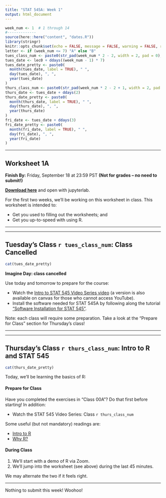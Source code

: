 ```yaml
---
title: "STAT 545A: Week 1"
output: html_document
---
```



```r
week_num <- 1  # 1 through 14
#-------------
source(here::here("content", "dates.R"))
library(stringr)
knitr::opts_chunk$set(echo = FALSE, message = FALSE, warning = FALSE, results = "asis")
letter <- if (week_num <= 7) "A" else "B"
tues_class_num <- paste0(str_pad(week_num * 2 - 2, width = 2, pad = 0), letter)
tues_date <- lec0 + ddays((week_num - 1) * 7)
tues_date_pretty <- paste0(
  month(tues_date, label = TRUE), " ", 
  day(tues_date), ", ", 
  year(tues_date)
)
thurs_class_num <- paste0(str_pad(week_num * 2 - 2 + 1, width = 2, pad = 0), letter)
thurs_date <- tues_date + ddays(2)
thurs_date_pretty <- paste0(
  month(thurs_date, label = TRUE), " ", 
  day(thurs_date), ", ", 
  year(thurs_date)
)
fri_date <- tues_date + ddays(3)
fri_date_pretty <- paste0(
  month(fri_date, label = TRUE), " ", 
  day(fri_date), ", ", 
  year(fri_date)
)
```


-----

<!-- ******WORKSHEET****** -->

## Worksheet 1A

**Finish By:** Friday, September 18 at 23:59 PST **(Not for grades -- no need to submit!)**

__[Download here](https://raw.githubusercontent.com/UBC-STAT/stat545.stat.ubc.ca/master/content/release/worksheet_01a/worksheet_01a.ipynb)__ and open with jupyterlab.

For the first two weeks, we'll be working on this worksheet in class. This worksheet is intended to:

- Get you used to filling out the worksheets; and
- Get you up-to-speed with using R.

-----

----- 

<!-- ******TUESDAY'S CLASS****** -->

## Tuesday's Class `r tues_class_num`: Class Cancelled

```r
cat(tues_date_pretty)
```

**Imagine Day: class cancelled**

Use today and tomorrow to prepare for the course:

+ Watch the [Intro to STAT 545 Video Series video](https://youtu.be/6REhJVsbbAM) (a version is also available on canvas for those who cannot access YouTube).
+ Install the software needed for STAT 545A by following along the tutorial ["Software Installation for STAT 545"](/software-stack).

Note: each class will require some preparation. Take a look at the "Prepare for Class" section for Thursday's class!

-----

-----

<!-- ******THURSDAY'S CLASS****** -->

## Thursday's Class `r thurs_class_num`: Intro to R and STAT 545

```r
cat(thurs_date_pretty)
```

Today, we'll be learning the basics of R:

#### Prepare for Class

Have you completed the exercises in "Class 00A"? Do that first before starting! In addition:

- Watch the STAT 545 Video Series: Class `r thurs_class_num`

Some useful (but not mandatory) readings are:

- [Intro to R](https://stat545.com/r-basics.html)
- [Why R?](https://cfss.uchicago.edu/setup/what-is-r/)

#### During Class

1. We'll start with a demo of R via Zoom.
2. We'll jump into the worksheet (see above) during the last 45 minutes. 

We may alternate the two if it feels right. 


-----


Nothing to submit this week! Woohoo!

